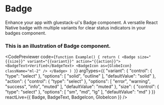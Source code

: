 
# Badge

Enhance your app with gluestack-ui's Badge component. A versatile React Native badge with multiple variants for clear status indicators in your badges component.


### This is an illustration of Badge component.
<CodePreviewer
  code={`function Example() {
  return (
    <Badge size="{{size}}" variant="{{variant}}" action="{{action}}">
      <BadgeText>Verified</BadgeText>
      <BadgeIcon as={GlobeIcon} className="ml-2" />
    </Badge>
  )
}`}
  argTypes={{
  "variant": {
    "control": {
      "type": "select"
    },
    "options": [
      "solid",
      "outline"
    ],
    "defaultValue": "solid"
  },
  "action": {
    "control": {
      "type": "select"
    },
    "options": [
      "error",
      "warning",
      "success",
      "info",
      "muted"
    ],
    "defaultValue": "muted"
  },
  "size": {
    "control": {
      "type": "select"
    },
    "options": [
      "sm",
      "md",
      "lg"
    ],
    "defaultValue": "md"
  }
}}
  reactLive={{ Badge, BadgeText, BadgeIcon, GlobeIcon }}
/>